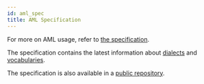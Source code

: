 ```yaml
---
id: aml_spec
title: AML Specification
---
```


For more on AML usage, refer to [the specification](https://a.ml/aml-spec/vocabularies/).

The specification contains the latest information about [dialects](https://a.ml/aml-spec/dialects) and [vocabularies](https://a.ml/aml-spec/vocabularies).

The specification is also available in a [public repository](https://github.com/aml-org/aml-spec).
